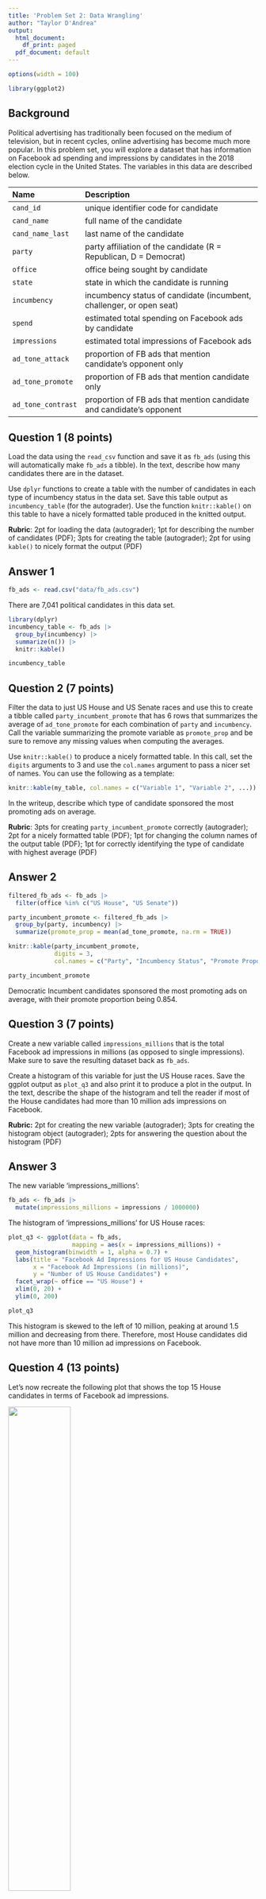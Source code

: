 ```yaml
---
title: 'Problem Set 2: Data Wrangling'
author: "Taylor D'Andrea"
output:
  html_document:
    df_print: paged
  pdf_document: default
---
```


```r
options(width = 100)

library(ggplot2)
```

## Background

Political advertising has traditionally been focused on the medium of television, but in recent cycles, online advertising has become much more popular. In this problem set, you will explore a dataset that has information on Facebook ad spending and impressions by candidates in the 2018 election cycle in the United States. The variables in this data are described below. 

| Name               | Description                                                          |
|:-------------------|:---------------------------------------------------------------------|
| `cand_id`          | unique identifier code for candidate                                 |
| `cand_name`        | full name of the candidate                                           |
| `cand_name_last`   | last name of the candidate                                           |
| `party`            | party affiliation of the candidate (R = Republican, D = Democrat)    |
| `office`           | office being sought by candidate                                     |
| `state`            | state in which the candidate is running                              |
| `incumbency`       | incumbency status of candidate (incumbent, challenger, or open seat) |
| `spend`            | estimated total spending on Facebook ads by candidate                |
| `impressions`      | estimated total impressions of Facebook ads                          |
| `ad_tone_attack`   | proportion of FB ads that mention candidate's opponent only          |
| `ad_tone_promote`  | proportion of FB ads that mention candidate only                     |
| `ad_tone_contrast` | proportion of FB ads that mention candidate and candidate's opponent |

\newpage

## Question 1 (8 points)

Load the data using the `read_csv` function and save it as `fb_ads` (using this will automatically make `fb_ads` a tibble). In the text, describe how many candidates there are in the dataset. 

Use `dplyr` functions to create a table with the number of candidates in each type of incumbency status in the data set. Save this table output as `incumbency_table` (for the autograder). Use the function `knitr::kable()` on this table to have a nicely formatted table produced in the knitted output. 

 **Rubric**: 2pt for loading the data (autograder); 1pt for describing the number of candidates (PDF); 3pts for creating the table (autograder); 2pt for using `kable()` to nicely format the output (PDF)

## Answer 1

```r
fb_ads <- read.csv("data/fb_ads.csv")
```

There are 7,041 political candidates in this data set. 

```r
library(dplyr) 
incumbency_table <- fb_ads |>
  group_by(incumbency) |>
  summarize(n()) |>
  knitr::kable()

incumbency_table
```

\newpage

## Question 2 (7 points)

Filter the data to just US House and US Senate races and use this to create a tibble called `party_incumbent_promote` that has 6 rows that summarizes the average of `ad_tone_promote` for each combination of `party` and `incumbency`. Call the variable summarizing the promote variable as `promote_prop` and be sure to remove any missing values when computing the averages. 

Use `knitr::kable()` to produce a nicely formatted table. In this call, set the `digits` arguments to 3 and use the `col.names` argument to pass a nicer set of names. You can use the following as a template:

```r
knitr::kable(my_table, col.names = c("Variable 1", "Variable 2", ...))
```

In the writeup, describe which type of candidate sponsored the most promoting ads on average. 

 **Rubric**: 3pts for creating `party_incumbent_promote` correctly (autograder); 2pt for a nicely formatted table (PDF); 1pt for changing the column names of the output table (PDF); 1pt for correctly identifying the type of candidate with highest average (PDF)

## Answer 2

```r
filtered_fb_ads <- fb_ads |>
  filter(office %in% c("US House", "US Senate"))

party_incumbent_promote <- filtered_fb_ads |>
  group_by(party, incumbency) |>
  summarize(promote_prop = mean(ad_tone_promote, na.rm = TRUE))

knitr::kable(party_incumbent_promote, 
             digits = 3, 
             col.names = c("Party", "Incumbency Status", "Promote Proportion"))

party_incumbent_promote
```

Democratic Incumbent candidates sponsored the most promoting ads on average, with their promote proportion being 0.854. 

\newpage

## Question 3 (7 points)

Create a new variable called `impressions_millions` that is the total Facebook ad impressions in millions (as opposed to single impressions). Make sure to save the resulting dataset back as `fb_ads`.

Create a histogram of this variable for just the US House races. Save the ggplot output as `plot_q3` and also print it to produce a plot in the output. In the text, describe the shape of the histogram and tell the reader if most of the House candidates had more than 10 million ads impressions on Facebook. 

 **Rubric:** 2pt for creating the new variable (autograder); 3pts for creating the histogram object (autograder); 2pts for answering the question about the histogram (PDF)

## Answer 3
The new variable 'impressions_millions':
```r
fb_ads <- fb_ads |>
  mutate(impressions_millions = impressions / 1000000)
```

The histogram of 'impressions_millions' for US House races: 
```r
plot_q3 <- ggplot(data = fb_ads,
                  mapping = aes(x = impressions_millions)) +
  geom_histogram(binwidth = 1, alpha = 0.7) + 
  labs(title = "Facebook Ad Impressions for US House Candidates", 
       x = "Facebook Ad Impressions (in millions)", 
       y = "Number of US House Candidates") +
  facet_wrap(~ office == "US House") +
  xlim(0, 20) +
  ylim(0, 200)

plot_q3
```

This histogram is skewed to the left of 10 million, peaking at around 1.5 million and decreasing from there. Therefore, most House candidates did not have more than 10 million ad impressions on Facebook. 

\newpage

## Question 4 (13 points)

Let's now recreate the following plot that shows the top 15 House candidates in terms of Facebook ad impressions. 

![](figures/house-spenders.png){width="50%"}

You should save the `ggplot` output as `fb_top_plot`. You should also write `fb_top_plot` on its own line in the chunk to produce the actual plot. The key features of this graph that you should replicate for the autograder are:

- The barplot should have candidate last names on the y-axis and the `impressions_millions` variable from question 3 on the x-axis. 
- The data feeding into the `ggplot` call should only have US House candidates and only the candidates with the highest 15 `impressions_millions` values. 
- The y-axis should be ordered in ascending values of `impressions_millions` so that the lowest values are at the bottom. You may want to manipulate `cand_name_last` to achieve this. 
- The fill color of the bar plot should be mapped to the `party` variable (but not globally!). 

You do not need to exactly match the labels, but you should have informative labels. The color does not need to match, but if you want to change the fill colors, you can use the `scale_fill_manual(values = c(R = "red", D = "blue"))` function (where you can change the red and blue to whatever you want). 

 **Rubric:** 3pts for correct axes (autograder); 3pts for correct data fed into `ggplot` (autograder); 3pts for the correct ordering of the y-axis (PDF); 3pts for fill being mapped to `party` (autograder); 1pt for plot being in knitted output and having informative labels (PDF)

## Answer 4

```r
top_cand <- fb_ads |> 
  filter(office == "US House") |> 
  slice_max(order_by = impressions_millions, n=15) |>
  mutate(cand_name_last = reorder(cand_name_last, 
                                  impressions_millions))

fb_top_plot <- ggplot(top_cand, aes(x = impressions_millions, 
                                    y = cand_name_last, 
                                    fill = party)) +
  geom_bar(stat = "identity") +
  labs(title = "Top 15 House Candidates Facebook Ad Impressions, 2017-2018", 
       x = "Facebook Ad Impressions (in millions)", 
       y = "Candidate Last Name") +
  scale_fill_manual(values = c(R = "red", D = "blue"))

fb_top_plot
```

\newpage

# Code

```r

```
